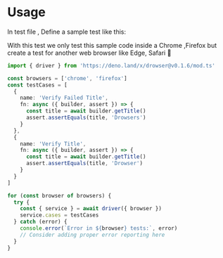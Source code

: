 # Usage

In test file , Define a sample test like this:

With this test we only test this sample code inside a Chrome ,Firefox but create a test for another web browser like Edge, Safari 🚀

```ts
import { driver } from 'https://deno.land/x/drowser@v0.1.6/mod.ts'

const browsers = ['chrome', 'firefox']
const testCases = [
  {
    name: 'Verify Failed Title',
    fn: async ({ builder, assert }) => {
      const title = await builder.getTitle()
      assert.assertEquals(title, 'Drowsers')
    }
  },
  {
    name: 'Verify Title',
    fn: async ({ builder, assert }) => {
      const title = await builder.getTitle()
      assert.assertEquals(title, 'Drowser')
    }
  }
]

for (const browser of browsers) {
  try {
    const { service } = await driver({ browser })
    service.cases = testCases
  } catch (error) {
    console.error(`Error in ${browser} tests:`, error)
    // Consider adding proper error reporting here
  }
}
```
